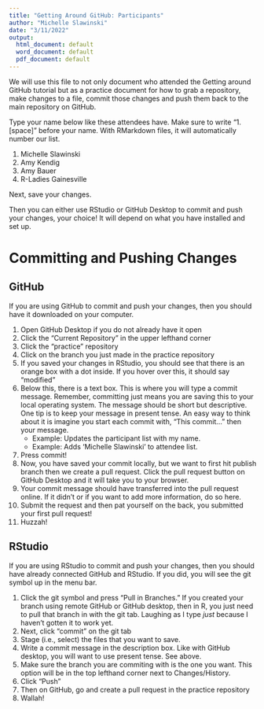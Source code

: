 ```yaml
---
title: "Getting Around GitHub: Participants"
author: "Michelle Slawinski"
date: "3/11/2022"
output:
  html_document: default
  word_document: default
  pdf_document: default
---
```


We will use this file to not only document who attended the Getting around GitHub tutorial but as a practice document for how to grab a repository, make changes to a file, commit those changes and push them back to the main repository on GitHub.

Type your name below like these attendees have. Make sure to write "1.[space]" before your name. With RMarkdown files, it will automatically number our list. 

1. Michelle Slawinski
1. Amy Kendig
1. Amy Bauer
1. R-Ladies Gainesville


Next, save your changes. 

Then you can either use RStudio or GitHub Desktop to commit and push your changes, your choice! It will depend on what you have installed and set up.

# Committing and Pushing Changes 

## GitHub

If you are using GitHub to commit and push your changes, then you should have it downloaded on your computer.

1. Open GitHub Desktop if you do not already have it open
1. Click the "Current Repository" in the upper lefthand corner
1. Click the "practice" repository
1. Click on the branch you just made in the practice repository
1. If you saved your changes in RStudio, you should see that there is an orange box with a dot inside. If you hover over this, it should say "modified"
1. Below this, there is a text box. This is where you will type a commit message. Remember, committing just means you are saving this to your local operating system. The message should be short but descriptive. One tip is to keep your message in present tense. An easy way to think about it is imagine you start each commit with, "This commit..." then your message. 
   - Example: Updates the participant list with my name. 
   - Example: Adds 'Michelle Slawinski' to attendee list.
1. Press commit!
1. Now, you have saved your commit locally, but we want to first hit publish branch then we create a pull request. Click the pull request button on GitHub Desktop and it will take you to your browser. 
1. Your commit message should have transferred into the pull request online. If it didn't or if you want to add more information, do so here. 
1. Submit the request and then pat yourself on the back, you submitted your first pull request!
1. Huzzah!

## RStudio
If you are using RStudio to commit and push your changes, then you should have already connected GitHub and RStudio. If you did, you will see the git symbol up in the menu bar. 

1. Click the git symbol and press "Pull in Branches." If you created your branch using remote GitHub or GitHub desktop, then in R, you just need to pull that branch in with the git tab. Laughing as I type *just* because I haven't gotten it to work yet.
1. Next, click "commit" on the git tab
1. Stage (i.e., select) the files that you want to save.
1. Write a commit message in the description box. Like with GitHub desktop, you will want to use present tense. See above.
1. Make sure the branch you are commiting with is the one you want. This option will be in the top lefthand corner next to Changes/History. 
1. Click "Push" 
1. Then on GitHub, go and create a pull request in the practice repository
1. Wallah!